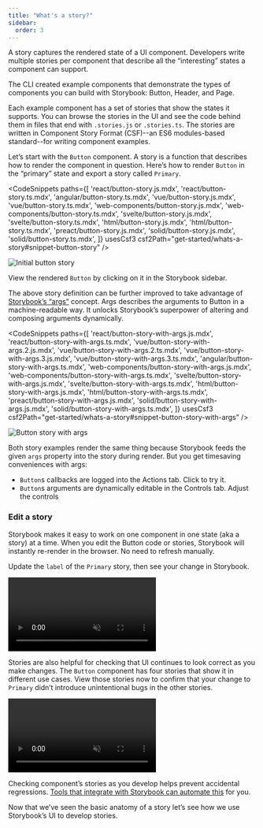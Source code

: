 ```yaml
---
title: "What's a story?"
sidebar:
  order: 3
---
```


A story captures the rendered state of a UI component. Developers write multiple stories per component that describe all the “interesting” states a component can support.

The CLI created example components that demonstrate the types of components you can build with Storybook: Button, Header, and Page.

Each example component has a set of stories that show the states it supports. You can browse the stories in the UI and see the code behind them in files that end with `.stories.js` or `.stories.ts`. The stories are written in Component Story Format (CSF)--an ES6 modules-based standard--for writing component examples.

Let’s start with the `Button` component. A story is a function that describes how to render the component in question. Here’s how to render `Button` in the “primary” state and export a story called `Primary`.



<CodeSnippets
  paths={[
    'react/button-story.js.mdx',
    'react/button-story.ts.mdx',
    'angular/button-story.ts.mdx',
    'vue/button-story.js.mdx',
    'vue/button-story.ts.mdx',
    'web-components/button-story.js.mdx',
    'web-components/button-story.ts.mdx',
    'svelte/button-story.js.mdx',
    'svelte/button-story.ts.mdx',
    'html/button-story.js.mdx',
    'html/button-story.ts.mdx',
    'preact/button-story.js.mdx',
    'solid/button-story.js.mdx',
    'solid/button-story.ts.mdx',
  ]}
  usesCsf3
  csf2Path="get-started/whats-a-story#snippet-button-story"
/>



![Initial button story](./example-button-noargs.png)

View the rendered `Button` by clicking on it in the Storybook sidebar.

The above story definition can be further improved to take advantage of [Storybook’s “args”](../writing-stories/args.md) concept. Args describes the arguments to Button in a machine-readable way. It unlocks Storybook’s superpower of altering and composing arguments dynamically.



<CodeSnippets
  paths={[
    'react/button-story-with-args.js.mdx',
    'react/button-story-with-args.ts.mdx',
    'vue/button-story-with-args.2.js.mdx',
    'vue/button-story-with-args.2.ts.mdx',
    'vue/button-story-with-args.3.js.mdx',
    'vue/button-story-with-args.3.ts.mdx',
    'angular/button-story-with-args.ts.mdx',
    'web-components/button-story-with-args.js.mdx',
    'web-components/button-story-with-args.ts.mdx',
    'svelte/button-story-with-args.js.mdx',
    'svelte/button-story-with-args.ts.mdx',
    'html/button-story-with-args.js.mdx',
    'html/button-story-with-args.ts.mdx',
    'preact/button-story-with-args.js.mdx',
    'solid/button-story-with-args.js.mdx',
    'solid/button-story-with-args.ts.mdx',
  ]}
  usesCsf3
  csf2Path="get-started/whats-a-story#snippet-button-story-with-args"
/>



![Button story with args](./example-button-args.png)

Both story examples render the same thing because Storybook feeds the given `args` property into the story during render. But you get timesaving conveniences with args:

- `Button`s callbacks are logged into the Actions tab. Click to try it.
- `Button`s arguments are dynamically editable in the Controls tab. Adjust the controls

### Edit a story

Storybook makes it easy to work on one component in one state (aka a story) at a time. When you edit the Button code or stories, Storybook will instantly re-render in the browser. No need to refresh manually.

Update the `label` of the `Primary` story, then see your change in Storybook.

<video autoPlay muted playsInline loop>
  <source
    src="example-button-hot-module-reload-optimized.mp4"
    type="video/mp4"
  />
</video>

Stories are also helpful for checking that UI continues to look correct as you make changes. The `Button` component has four stories that show it in different use cases. View those stories now to confirm that your change to `Primary` didn’t introduce unintentional bugs in the other stories.

<video autoPlay muted playsInline loop>
  <source
    src="example-button-browse-stories-optimized.mp4"
    type="video/mp4"
  />
</video>

Checking component’s stories as you develop helps prevent accidental regressions. [Tools that integrate with Storybook can automate this](../writing-tests/index.md) for you.

Now that we’ve seen the basic anatomy of a story let’s see how we use Storybook’s UI to develop stories.
